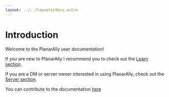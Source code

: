 ```yaml
---
layout: ../../layouts/docs.astro
---
```


# Introduction

Welcome to the PlanarAlly user documentation!

If you are new to PlanarAlly I recommend you to check out the [Learn section](/learn).

If you are a DM or server owner interested in using PlanarAlly, check out the [Server section](/server/setup).

You can contribute to the documentation [here](https://github.com/Kruptein/planarally-docs)
